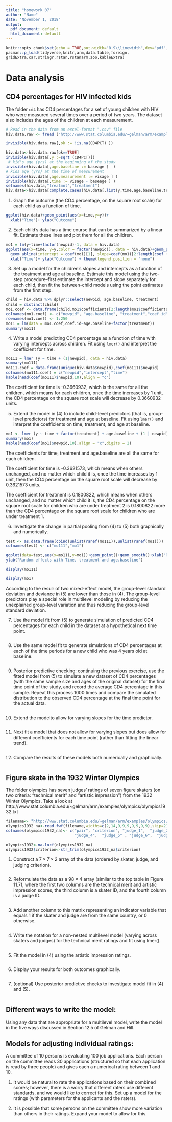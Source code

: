 ```yaml
---
title: "homework 07"
author: "Name"
date: "November 1, 2018"
output:
  pdf_document: default
  html_document: default
---
```


```r
knitr::opts_chunk$set(echo = TRUE,out.width="0.9\\linewidth",dev="pdf",fig.align  = 'center',warning = F,message = F)
pacman::p_load(tidyverse,knitr,arm,data.table,foreign,
gridExtra,car,stringr,rstan,rstanarm,zoo,kableExtra)
```



# Data analysis 


## CD4 percentages for HIV infected kids

The folder `cd4` has CD4 percentages for a set of young children with HIV who were measured several times over a period of two years. The dataset also includes the ages of the children at each measurement.

```r
# Read in the data from an excel-format ".csv" file
hiv.data.raw <- fread ("http://www.stat.columbia.edu/~gelman/arm/examples/cd4/allvar.csv")

invisible(hiv.data.raw[,ok := !is.na(CD4PCT) ])

hiv.data<-hiv.data.raw[ok==TRUE]
invisible(hiv.data[,y :=sqrt (CD4PCT)])
 # kid's age (yrs) at the beginning of the study
invisible(hiv.data[,age.baseline := baseage ]  ) 
# kids age (yrs) at the time of measurement
invisible(hiv.data[,age.measurement := visage ] ) 
invisible(hiv.data[,time := visage - baseage ] )
setnames(hiv.data,"treatmnt","treatment") 
hiv.data<-hiv.data[complete.cases(hiv.data[,list(y,time,age.baseline,treatment)])]
```

1. Graph the outcome (the CD4 percentage, on the square root scale) for each child as a function of time.
```r
ggplot(hiv.data)+geom_point(aes(x=time,y=y))+
  xlab("Time")+ ylab("Outcome")
```

2. Each child's data has a time course that can be summarized by a linear fit. Estimate these lines and plot them for all the children.

```r
mo1 = lm(y~time+factor(newpid)-1, data = hiv.data)
ggplot(aes(x=time, y=y,color = factor(newpid)), data = hiv.data)+geom_point()+
  geom_abline(intercept = coef(mo1)[1], slope=coef(mo1)[2:length(coef (mo1))],alpha = 0.2)+
  xlab("Time")+ ylab("Outcome") + theme(legend.position = "none")
```


3. Set up a model for the children's slopes and intercepts as a function of the treatment and age at baseline. Estimate this model using the two-step procedure–first estimate the intercept and slope separately for each child, then fit the between-child models using the point estimates from the first step.
```r
child = hiv.data %>% dplyr::select(newpid, age.baseline, treatment)
child = distinct(child)
mo1.coef <- data.frame(child,mo1$coefficients[2:length(mo1$coefficients)])
colnames(mo1.coef) <- c("newpid", "age.baseline", "treatment","coef.id") 
rownames(mo1.coef) <- 1:250
mo11 = lm(data = mo1.coef,coef.id~age.baseline+factor(treatment))
summary(mo11)
```


4. Write a model predicting CD4 percentage as a function of time with varying intercepts across children. Fit using `lmer()` and interpret the coefficient for time.
```r
mo111 = lmer (y ~ time + (1|newpid), data = hiv.data)
summary(mo111)
mo111.coef = data.frame(unique(hiv.data$newpid),coef(mo111)$newpid)
colnames(mo111.coef) = c("newpid","intercept","time")
kable(head(coef(mo111)$newpid,10),align = "c")
```

\qquad The coefficient for time is -0.3660932, which is the same for all the children, which means for each children, once the time increases by 1 unit, the CD4 percentage on the square root scale will decrease by 0.3660932 units. 


5. Extend the model in (4) to include child-level predictors (that is, group-level predictors) for treatment and age at baseline. Fit using `lmer()` and interpret the coefficients on time, treatment, and age at baseline.

```r
mo1 <- lmer (y ~ time + factor(treatment) + age.baseline + (1 | newpid), data = hiv.data)
summary(mo1)
kable(head(coef(mo1)$newpid,10),align = "c",digits = 2)
```

\qquad The coefficients for time, treatment and age.baseline are all the same for each children.  

\qquad The coefficient for time is -0.3621573, which means when others unchanged, and no matter which child it is, once the time increases by 1 unit, then the CD4 percentage on the square root scale will decrease by 0.3621573 units.  

\qquad The coefficient for treatment is 0.1800822, which means when others unchanged, and no matter which child it is, the CD4 percentage on the square root scale for children who are under treatment 2 is 0.1800822 more than the CD4 percentage on the square root scale for children who are under treatment 1.  

6. Investigate the change in partial pooling from (4) to (5) both graphically and numerically.

```r
test <- as.data.frame(cbind(unlist(ranef(mo111)),unlist(ranef(mo1)))) 
colnames(test) <- c("mo111","mo1") 
 
ggplot(data=test,aes(x=mo111,y=mo1))+geom_point()+geom_smooth()+xlab("Random effcts with only Time")+
ylab("Random effects with Time, treatment and age.baseline") 

display(mo111)

display(mo1)
```

\qquad According to the resulr of two mixed-effect model, the group-level standard deviation and deviance in (5) are lower than those in (4). The group-level predictors play a special role in multilevel modeling by reducing the unexplained group-level variation and thus reducing the group-level standard deviation.  

7. Use the model fit from (5) to generate simulation of predicted CD4 percentages for each child in the dataset at a hypothetical next time point.

```r

```

8. Use the same model fit to generate simulations of CD4 percentages at each of the time periods for a new child who was 4 years old at baseline.

```r

```


9. Posterior predictive checking: continuing the previous exercise, use the fitted model from (5) to simulate a new dataset of CD4 percentages (with the same sample size and ages of the original dataset) for the final time point of the study, and record the average CD4 percentage in this sample. Repeat this process 1000 times and compare the simulated distribution to the observed CD4 percentage at the final time point for the actual data.
```r

```

10. Extend the modelto allow for varying slopes for the time predictor.
```r

```


11. Next fit a model that does not allow for varying slopes but does allow for different coefficients for each time point (rather than fitting the linear trend).
```r

```


12. Compare the results of these models both numerically and graphically.
```r

```


## Figure skate in the 1932 Winter Olympics

The folder olympics has seven judges' ratings of seven figure skaters (on two criteria: "technical merit" and "artistic impression") from the 1932 Winter Olympics. Take a look at 
http://www.stat.columbia.edu/~gelman/arm/examples/olympics/olympics1932.txt
```r
filename<- "http://www.stat.columbia.edu/~gelman/arm/examples/olympics/olympics1932.txt"
olympics1932_na<-read.fwf(filename,widths=c(2,14,9,9,9,9,9,9,9),skip=21,header = FALSE)
colnames(olympics1932_na)<- c("pair", "criterion", "judge_1",  "judge_2",  "judge_3",
                              "judge_4",  "judge_5" , "judge_6",  "judge_7")

olympics1932<-na.locf(olympics1932_na)
olympics1932$criterion<-str_trim(olympics1932_na$criterion)
```

1. Construct a $7\times 7 \times 2$ array of the data (ordered by skater, judge, and judging criterion).

```r

```

2. Reformulate the data as a $98\times 4$ array (similar to the top table in Figure 11.7), where the first two columns are the technical merit and artistic impression scores, the third column is a skater ID, and the fourth column is a judge ID.

```r

```

3. Add another column to this matrix representing an indicator variable that equals 1 if the skater and judge are from the same country, or 0 otherwise.

```r

```

4. Write the notation for a non-nested multilevel model (varying across skaters and judges) for the technical merit ratings and fit using lmer().
```r

```

5. Fit the model in (4) using the artistic impression ratings.
```r

```

6. Display your results for both outcomes graphically.

```r

```

7. (optional) Use posterior predictive checks to investigate model fit in (4) and (5).

```r

```

## Different ways to write the model:

Using any data that are appropriate for a multilevel model, write the model in the five ways discussed in Section 12.5 of Gelman and Hill.

## Models for adjusting individual ratings: 

A committee of 10 persons is evaluating 100 job applications. Each person on the committee reads 30 applications (structured so that each application is read by three people) and gives each a numerical rating between 1 and 10.


1. It would be natural to rate the applications based on their combined scores; however, there is a worry that different raters use different standards, and we would like to correct for this. Set up a model for the ratings (with parameters for the applicants and the raters).


2. It is possible that some persons on the committee show more variation than others in their ratings. Expand your model to allow for this.


